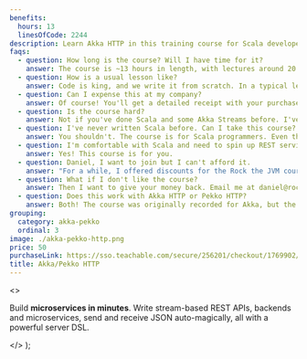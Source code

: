 ```yaml
---
benefits:
  hours: 13
  linesOfCode: 2244
description: Learn Akka HTTP in this training course for Scala developers. Write reactive, stream-based microservices, REST APIs and backends..
faqs:
  - question: How long is the course? Will I have time for it?
    answer: The course is ~13 hours in length, with lectures around 20 minutes each. I recommend at least 1 hour of focused learning at one time.
  - question: How is a usual lesson like?
    answer: Code is king, and we write it from scratch. In a typical lesson I'll explain some concepts, either briefly on a diagram or directly in the code. We then run live examples, and usually I'll finish the lesson with some exercises, which I then solve on camera after you've tried them yourself.
  - question: Can I expense this at my company?
    answer: Of course! You'll get a detailed receipt with your purchase, including VAT (if applicable to you), which you can take to your employer to reimburse. Most (wise) companies will reimburse courses like this.
  - question: Is the course hard?
    answer: Not if you've done Scala and some Akka Streams before. I've designed the course to give you a challenge, but not too much that it becomes frustrating. In case you struggle with something, we have a whole group on Slack for discussions, and I'm responsive.
  - question: I've never written Scala before. Can I take this course?
    answer: You shouldn't. The course is for Scala programmers. Even though we do a bit of a recap at the beginning of the course to make sure we're all on the same page, that part is not enough to give you confident skills with Scala if you've never seen it before.
  - question: I'm comfortable with Scala and need to spin up REST services easily. Should I take this course?
    answer: Yes! This course is for you.
  - question: Daniel, I want to join but I can't afford it.
    answer: "For a while, I offered discounts for the Rock the JVM courses to whomever needed them. But then I looked at the stats: almost nobody who took them actually completed any course. The full-price students were 3x as likely to complete the course. So I'm not offering discounts anymore. This course will pay off if you commit. "
  - question: What if I don't like the course?
    answer: Then I want to give your money back. Email me at daniel@rockthejvm.com with your receipt, and I will refund you. Less than 1% of the Rock the JVM students have refunded a course, and the refund took less than 72 hours.
  - question: Does this work with Akka HTTP or Pekko HTTP?
    answer: Both! The course was originally recorded for Akka, but the code is almost identical for Pekko and I give detailed instructions for the (minimal) differences.
grouping:
  category: akka-pekko
  ordinal: 3
image: ./akka-pekko-http.png
price: 50
purchaseLink: https://sso.teachable.com/secure/256201/checkout/1769902/akka-http
title: Akka/Pekko HTTP
---
```


  <>
    <p>
      Build <strong>microservices in minutes</strong>. Write stream-based REST
      APIs, backends and microservices, send and receive JSON auto-magically,
      all with a powerful server DSL.
    </p>
  </>
);

